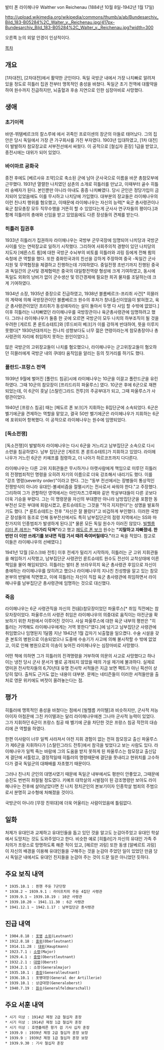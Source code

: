 발터 폰 라이헤나우 
Walther von Reichenau  (1884년 10월 8일-1942년 1월 17일) 

http://upload.wikimedia.org/wikipedia/commons/thumb/a/ab/Bundesarchiv_Bild_183-B05284%2C_Walter_v._Reichenau.jpg/417px-Bundesarchiv_Bild_183-B05284%2C_Walter_v._Reichenau.jpg?width=300

오른쪽 눈의 외알 안경이 인상적이다.

[[목차]]

== 개요 ==
[1차대전], [2차대전]에서 활약한 군인이다. 독일 국방군 내에서 가장 나치빠로 알려져 있을 정도로 히틀러 집권 전부터 맹목적인 충성을 바쳤다. 독일군 초기 전역에 대활약을 하여 원수까지 진급하지만, 뇌출혈과 후송 지연으로 인한 심장마비로 사망했다. 

== 생애 ==
=== 초기이력 ===
바덴-뷔템베르크의 칼스루에 에서 귀족인 프로이센의 장군의 아들로 태어났다. 그의 집안은 당시 독일에서 가장 큰 가구회사를 가진 부자였다. 1903년 입대하였고, [1차 대전]이 발발하자 참모장교로 서부전선에서 싸웠다. 이 공적으로 [철십자 훈장] 1급을 받았고, 종전시에는 대위가 되어 있었다. 

=== 바이마르 공화국 ===
종전 후에도 [베르사유 조약]으로 축소된 군에 남아 군사국으로 이름을 바꾼 총참모부에 근무했다. 1931년 열렬한 나치였던 삼촌의 소개로 히틀러를 만났고, 이때부터 골수 히틀러 숭배자가 된다. 본인뿐만 아니라 아내도 중증 나치빠였다. 당시 군인은 정당가입이 금지되어 있었음에도 이를 무시하고 나치당에 가입했다. 대부분의 장교들은 라이헤나우의 이런 친나치 행위를 혐오했고, 이때문에 라이헤나우는 자신의 능력[* 육군 총사령관이나 육군 참모총장 모두 직무수행을 거뜬히 할 수 있었다는게 군사사 연구자들의 평이다.]과 함께 히틀러의 총애와 신임을 받고 있었음에도 다른 장성들의 견제를 받는다.

=== 히틀러 집권후 ===
1933년 히틀러가 집권하자 라이헤나우는 국방부 군무국장에 임명되어 나치당과 국방군 사이를 잇는 연락장교로 일하기  시작했다. 그리하여 사회주의적 경향이 있던 나치당의 지도자 [에른스트 룀]에 대한 국방군 수뇌부의 비토를 히틀러와 괴링 등에게 전해 룀의 숙청에 큰 역할을 했다. 또한 중화민국과의 친선을 강하게 주장하여 중국 -독일간 군사지원 및 무역협정을 체결하고 진행하는데 기여하였다. 중일전쟁 초반기까지 진행된 중국과 독일간의 군사및 경제협력은 중국의 대일항전역량 형성에 크게 기여하였고, 동시에 독일도 외화의 낭비가 없이 군수생산 및 민간경제에 필요한 희귀 물자를 조달하는데 크게 기여하였다.

1934년 소장, 1935년 중장으로 진급하였고, 1938년 블롬베르크-프리취 사건[* 히믈러의 계략에 의해 국방장관이던 블롬베르크 원수의 후처가 창녀출신이었음이 밝혀졌고, 육군 총사령관이었던 프리취가 동성애자라는 설이 돌아서 두명 다 사임 할 수밖에 없었다.] 이후 히틀러는 나치빠였던 라이헤나우를 국방장관이나 육군총사령관에 임명하려고 했다. 그러나 라이헤나우가 둘중 한 곳에 오르면 국방군이 모두 나치의 하부조직이 될 것을 우려한 [게르트 폰 룬트슈테트]와 [루드비히 베크]가 이를 강하게 반대하여, 뜻을 이루지 못했다[* 1930년대까지는 친나치 성향보다도 너무 젊은 연령이라는게 참모총장이나 총사령관의 자리에 취임하지 못하는 원인이었다.].

많은 국방군의 고위장교들이 나치를 혐오했으나, 라이헤나우는 군고위장교들이 혐오하던 히믈러에게 국방군 내의 쿠데타 움직임을 알리는 등의 짓거리를 하기도 했다.

=== 폴란드-프랑스 전역 ===
1939년 9월에 벌어진 [폴란드 침공]시에 라이헤나우는 10군을 이끌고 폴란드군을 유린하였다. 그때 10군의 참모장이 [프리드리히 파울루스] 였다. 10군은 후에 6군으로 재편되었는데, 이 6군이 훗날 [스탈린그라드 전투]의 주공부대가 되고, 그때 파울루스가 사령관이었다.

1940년 [프랑스 침공] 때는 [페도르 폰 보크]가 지휘하는 B집단군에 소속되었다. 6군은 벨기에군을 견제하는 역할을 맡았고, 결국 50만 벨기에군은 라이헤나우가 지휘하는 6군에 포위되어 항복했다. 이 공적으로 라이헤나우는 원수에 임명되었다.

=== [독소전쟁] ===
[독소전쟁]이 발발하자 라이헤나우는 다시 6군을 거느리고 남부집단군 소속으로 다시 소련을 침공하였다. 남부 집단군은 [게르트 폰 룬트슈테트]가 지휘하고 있었다. 라이헤나우가 거느린 6군은 키예프를 점령하고, 더 나아가 하르코프까지 다다른다.

라이헤나우는 다른 고위 지휘관들은 무시하거나 아랫사람에게 책임으로 미루던 히틀러의 전쟁범죄적인 명령을 오히려 자기의 이름으로 더욱 강조해서 내리기도 했다. 이를 "강조 명령(severity order)"이라고 한다. 그는 "동부 전선에서는 장병들이 통상적인 전쟁방식이 아니라 유대인-볼셰비즘을 절멸시키는 전사로서 싸워야 한다."고 주장했다. 그리하여 그가 관할하던 영역에서는 아인자츠그루페와 같은 학살부대들이 다른 곳보다 더욱 기승을 부렸다. 그는 이 명령문을 자신의 부대뿐만 아니라 남방집단군을 포함한 동부전선 모든 부대에 회람시켰고, 룬트슈테트는 그것을 "적극 지지한다"는 성명을 발표하기도 했다. [* 룬트슈테트는 전후 "자신은 잘 몰랐다"고 비겁하게 부인했다. 이러한 국방군 장성들의 동조로 인해 동부전선에서도 특히 남부집단군의 점령 지역에서는 SS와 마찬가지의 인종범죄가 발생하게 된다.][* 물론 모든 독일 원수가 이러진 않았다. [[빌헬름 리터 폰 레프]]는 '''"아가리 닥쳐"'''라고 했고 [[페도르 폰 보크]] 원수는 '''"지랄하고 자빠졌네. 한 번만 더 이딴 쓰레기를 보내면 직접 가서 때려 죽여버릴테다."'''라고 욕을 적었다. 참고로 이들은 라이헤나우의 선배였다.]

1941년 12월 [모스크바 전투] 이후 전세가 밀리기 시작하자, 히틀러는 군 고위 지휘관들을 해임하기 시작했고, 남부집단군 사령관인 룬트슈테트 원수도 전선이 교착상태에 이른 책임을 물어 해임되었다. 히틀러는 발터 폰 브라우히치 육군 총사령관 후임으로 자신이 총애하는 라이헤나우를 앉히려고 했으나 라이헤나우의 지나친 친성향을 알고 있는 참모 본부의 반발에 직면했고, 이에 히틀러는 자신이 직접 육군 총사령관에 취임하면서 라이헤나우를 남부집단군 총사령관에 임명하는 것으로 대신했다.

=== 죽음 ===
라이헤나우는 6군 사령관직을 자신의 전(前)참모장이었던 파울루스[* 취임 직전에는 참모차장이었다. 파울루스의 사령관 취임은 라이헤나우의 의중대로 움직이는 야전군을 확보하기 위한 차원에서 이루어진 것이다. 사실 파울루스에 대한 육군 내부의 평판은 "히틀러는 거역해도 라이헤나우에게는 거역 못한다"였다.]에 넘기고 남부집단군 사령관에 취임했으나 임명된지 1달쯤 지난 1942년 1월 갑자기 뇌출혈을 일으켰다. 수술 시설을 갖춘 본토의 병원으로 이송되었으나 도중에 수송기가 사고에 의해 불시착할 수 밖에 없었고, 이로 인해 병원으로의 이송이 늦어진 라이헤나우는 심장마비로 사망했다. 

어떤 책에 의하면 그가 히틀러의 진격명령을 거부하여 의문의 사고로 사망했다고 하나 이는 냉전 당시 군사 문서가 별로 공개되지 않았을 때의 가설 제기에 불과하다. 실제로 영미권 전사학자들의 6,70년대 유명 전사학 서적들은 지금 보면 팩트가 아닌 픽션이 상당히 많다. 출처도 근거도 없는 내용이 대부분. 문제는 네티즌들이 이러한 서적들만을 출처로 영문 위키에도 버젓이 올려놓는다는 점.

== 평가 ==
히틀러에 맹목적인 충성을 바쳤다는 점에서 [빌헬름 카이텔]과 비슷하지만, 군사적 저능아이자 아첨꾼에 그친 카이텔과는 달리 라이헤나우에겐 그나마 군사적 능력이 있었다. 그가 지휘하던 6군이 프랑스 침공 때 벨기에 군을 차단한 것은 프랑스 침공 작전의 대승리에 큰 역할을 하였다.

한편 이사람이 너무 일찍 사라져서 야전 지휘 경험이 없는 전혀 참모장교 출신 파울루스가 제6군을 지휘하다가 [스탈린그라드 전투]에서 참극을 빚었다고 보는 사람도 있다. 라이헤나우가 일찍 죽는 바람에 그의 도움을 받지 못하게 된 파울루스는 참모장교 출신답게 결단에 서툴렀고, 결정적일때 히틀러의 명령때문에 결단을 못내리고 현위치를 고수하다가 결국 독일군의 대패배를 자초했기 때문이다. 

그러나 친나치 군인의 대명사였기 때문에 독일군 내부에서도 평판이 안좋았고, 그때문에 승진도 번번히 좌절될 정도였다. 키예프 대학살의 시발점이 된 강조명령만 보아도 라이헤나우는 전후에 살아남았다면 친 나치 정치군인의 본보기이자 인종학살 범죄의 주범으로서 분명히 교수형에 처해졌을 것이다. 

국방군이 아니라 [무장 친위대]에 더욱 어울리는 사람이었음에 틀림없다. 

== 일화 ==
처제가 유대인과 교제하고 유대인들을 돕고 있던 것을 알고도 눈감아주었고 유대인 학살에서 도망치는 것도 도와주었다고 한다. 비슷한 예로 [히틀러]가 자신의 유대인 가족 주치의가 프랑스로 망명하도록 해준 적이 있고, [헤르만 괴링] 또한 동생 [알베르트 괴링]이 자신의 배경을 이용해 유대인들을 구해주는 것을 눈감아 주었던 일이 있었던 만큼 당시 독일군 내에서도 유대인 친지들을 눈감아 주는 것이 드문 일은 아니었던 듯하다.

== 주요 보직 내역 ==
 * 1935.10.1 : 뮌헨 주둔 7군단장
 * 1938.2 ~ 1939.9.1 : 라이프치히 주둔 4집단 사령관
 * 1939.9.1 ~ 1939.10.19 : 10군 사령관
 * 1939.10.20 ~ 1941.11.30 : 6군 사령관
 * 1941.12.1 ~ 1942.1.17 : 남부집단군 총사령관

== 진급 내역 ==
 * 1904.8.18 : [[포병]] [[소위]](Leutnant)
 * 1912.8.18 : [[중위]](Oberleutnant)
 * 1914.11.28 : [[대위]](Hauptmann)
 * 1923.7.1 : [[소령]](Major)
 * 1929.4.1 : [[중령]](Oberstleutnant)
 * 1932.2.1 : [[대령]](Oberst)
 * 1934.2.1 : 소장(Generalmajor)
 * 1935.10.1 : [[중장]](Generalleutnant)
 * 1936.10.1 : 포병대장(General der Artillerie)
 * 1939.10.1 : 상급대장(Generaloberst)
 * 1940.7.19 : [[원수]](Generalfeldmarschall)

== 주요 서훈 내역 ==
 * 시기 미상 : 1914년 제정 2급 철십자 훈장
 * 시기 미상 : 1914년 제정 1급 철십자 훈장
 * 시기 미상 : 호엔촐레른 왕가 검 기사 십자 훈장
 * 1939.9 : 1939년 제정 2급 철십자 훈장 보장
 * 1939.9 : 1939년 제정 1급 철십자 훈장 보장
 * 1939.9.30 : 기사 철십자 훈장
